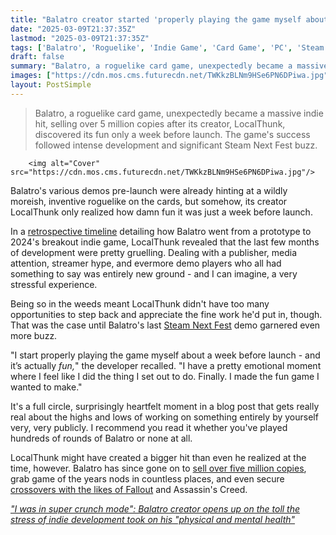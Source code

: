 ```yaml
---
title: "Balatro creator started 'properly playing the game myself about a week before launch' and had 'a pretty emotional moment' where he realized it's 'actually fun'"
date: "2025-03-09T21:37:35Z"
lastmod: "2025-03-09T21:37:35Z"
tags: ['Balatro', 'Roguelike', 'Indie Game', 'Card Game', 'PC', 'Steam', 'Xbox Game Pass']
draft: false
summary: "Balatro, a roguelike card game, unexpectedly became a massive indie hit, selling over 5 million copies after its creator, LocalThunk, discovered its fun only a week before launch.  The game's success followed intense development and significant Steam Next Fest buzz."
images: ["https://cdn.mos.cms.futurecdn.net/TWKkzBLNm9HSe6PN6DPiwa.jpg"]
layout: PostSimple
---
```

> Balatro, a roguelike card game, unexpectedly became a massive indie hit, selling over 5 million copies after its creator, LocalThunk, discovered its fun only a week before launch.  The game's success followed intense development and significant Steam Next Fest buzz.


        <img alt="Cover" src="https://cdn.mos.cms.futurecdn.net/TWKkzBLNm9HSe6PN6DPiwa.jpg"/>
        
Balatro's various demos pre-launch were already hinting at a wildly moreish, inventive roguelike on the cards, but somehow, its creator LocalThunk only realized how damn fun it was just a week before launch.

In a [retrospective timeline](https://localthunk.com/blog/balatro-timeline-3aarh) detailing how Balatro went from a prototype to 2024's breakout indie game, LocalThunk revealed that the last few months of development were pretty gruelling. Dealing with a publisher, media attention, streamer hype, and evermore demo players who all had something to say was entirely new ground - and I can imagine, a very stressful experience.

Being so in the weeds meant LocalThunk didn't have too many opportunities to step back and appreciate the fine work he'd put in, though. That was the case until Balatro's last [Steam Next Fest](https://www.gamesradar.com/tag/steam-next-fest/) demo garnered even more buzz.

"I start properly playing the game myself about a week before launch - and it’s actually *fun,*" the developer recalled. "I have a pretty emotional moment where I feel like I did the thing I set out to do. Finally. I made the fun game I wanted to make."

It's a full circle, surprisingly heartfelt moment in a blog post that gets really real about the highs and lows of working on something entirely by yourself very, very publicly. I recommend you read it whether you've played hundreds of rounds of Balatro or none at all.

LocalThunk might have created a bigger hit than even he realized at the time, however. Balatro has since gone on to [sell over five million copies](https://www.gamesradar.com/games/roguelike/buy-more-indie-games-says-balatro-developer-as-the-roguelike-card-game-sails-past-5-million-copies-sold-theres-some-amazing-stuff-out-there/), grab game of the years nods in countless places, and even secure [crossovers with the likes of Fallout](https://www.gamesradar.com/games/roguelike/assassins-creed-shadows-and-fallout-among-the-latest-games-to-succumb-to-balatro-as-the-hit-poker-roguelike-adds-xbox-game-pass-to-its-global-dominance/) and Assassin's Creed.

[<em>"I was in super crunch mode": Balatro creator opens up on the toll the stress of indie development took on his "physical and mental health"</em>](https://www.gamesradar.com/games/roguelike/i-was-in-super-crunch-mode-balatro-creator-opens-up-on-the-toll-the-stress-of-indie-development-took-on-his-physical-and-mental-health/)
        